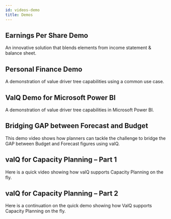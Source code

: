 ```yaml
---
id: videos-demo
title: Demos
---
```



## Earnings Per Share Demo

An innovative solution that blends elements from income statement & balance sheet.

<Vimeo
    video="https://player.vimeo.com/video/274050935"
    responsive={true}
    width={640}
    height={480}
/>

## Personal Finance Demo

A demonstration of value driver tree capabilities using a common use case.

<Vimeo
    video="https://player.vimeo.com/video/277027092"
    responsive={true}
    width={640}
    height={480}
/>

## ValQ Demo for Microsoft Power BI

A demonstration of value driver tree capabilities in Microsoft Power BI.

<Vimeo
    video="https://player.vimeo.com/video/323253255"
    responsive={true}
    width={640}
    height={480}
/>

## Bridging GAP between Forecast and Budget

This demo video shows how planners can tackle the challenge to bridge the GAP between Budget and Forecast figures using valQ.

<Vimeo
    video="https://player.vimeo.com/video/350957427"
    responsive={true}
    width={640}
    height={480}
/>

## valQ for Capacity Planning – Part 1

Here is a quick video showing how valQ supports Capacity Planning on the fly.

<Vimeo
    video="https://player.vimeo.com/video/353540440"
    responsive={true}
    width={640}
    height={480}
/>

## valQ for Capacity Planning – Part 2

Here is a continuation on the quick demo showing how ValQ supports Capacity Planning on the fly.

<Vimeo
    video="https://player.vimeo.com/video/357806476"
    responsive={true}
    width={640}
    height={480}
/>